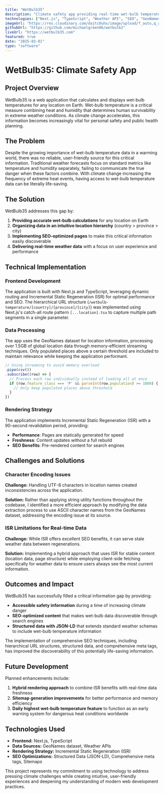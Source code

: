 ```yaml
---
title: "WetBulb35"
description: "Climate safety app providing real-time wet-bulb temperature data for any location on Earth."
technologies: ["Next.js", "TypeScript", "Weather API", "SEO", "GeoNames Dataset"]
imageUrl: "https://res.cloudinary.com/dajtc0uhx/image/upload/f_auto,q_auto/v1743925889/wetbulb35-homepage_zfrjqu.png"
githubUrl: "https://github.com/michaelgreen06/wetbulb2"
liveUrl: "https://wetbulb35.com"
featured: true
date: "2025-03-01"
type: "software"
---
```


# WetBulb35: Climate Safety App

## Project Overview

WetBulb35 is a web application that calculates and displays wet-bulb temperatures for any location on Earth. Wet-bulb temperature is a critical measure combining heat and humidity that determines human survivability in extreme weather conditions. As climate change accelerates, this information becomes increasingly vital for personal safety and public health planning.

## The Problem

Despite the growing importance of wet-bulb temperature data in a warming world, there was no reliable, user-friendly source for this critical information. Traditional weather forecasts focus on standard metrics like temperature and humidity separately, failing to communicate the true danger when these factors combine. With climate change increasing the frequency of extreme heat events, having access to wet-bulb temperature data can be literally life-saving.

## The Solution

WetBulb35 addresses this gap by:

1. **Providing accurate wet-bulb calculations** for any location on Earth
2. **Organizing data in an intuitive location hierarchy** (country > province > city)
3. **Implementing SEO-optimized pages** to make this critical information easily discoverable
4. **Delivering real-time weather data** with a focus on user experience and performance

## Technical Implementation

### Frontend Development

The application is built with Next.js and TypeScript, leveraging dynamic routing and Incremental Static Regeneration (ISR) for optimal performance and SEO. The hierarchical URL structure (`/wetbulb-temperature/[country]/[province]/[city]`) was implemented using Next.js's catch-all route pattern `[...location].tsx` to capture multiple path segments in a single parameter.

### Data Processing

The app uses the GeoNames dataset for location information, processing over 1.5GB of global location data through memory-efficient streaming techniques. Only populated places above a certain threshold are included to maintain relevance while keeping the application performant.

```javascript
// Using streaming to avoid memory overload
.pipe(csv())
.subscribe((row) => {
  // Process each row individually instead of loading all at once
  if (row.feature_class === 'P' && parseInt(row.population) >= 1000) {
    // Only keep populated places above threshold
  }
})
```

### Rendering Strategy

The application implements Incremental Static Regeneration (ISR) with a 90-second revalidation period, providing:
- **Performance**: Pages are statically generated for speed
- **Freshness**: Content updates without a full rebuild
- **SEO Benefits**: Pre-rendered content for search engines

## Challenges and Solutions

### Character Encoding Issues

**Challenge:** Handling UTF-8 characters in location names created inconsistencies across the application.

**Solution:** Rather than applying string utility functions throughout the codebase, I identified a more efficient approach by modifying the data extraction process to use ASCII character names from the GeoNames dataset, addressing the encoding issue at its source.

### ISR Limitations for Real-time Data

**Challenge:** While ISR offers excellent SEO benefits, it can serve stale weather data between regenerations.

**Solution:** Implementing a hybrid approach that uses ISR for stable content (location data, page structure) while employing client-side fetching specifically for weather data to ensure users always see the most current information.

## Outcomes and Impact

WetBulb35 has successfully filled a critical information gap by providing:

- **Accessible safety information** during a time of increasing climate danger
- **SEO-optimized content** that makes wet-bulb data discoverable through search engines
- **Structured data with JSON-LD** that extends standard weather schemas to include wet-bulb temperature information

The implementation of comprehensive SEO techniques, including hierarchical URL structures, structured data, and comprehensive meta tags, has improved the discoverability of this potentially life-saving information.

## Future Development

Planned enhancements include:

1. **Hybrid rendering approach** to combine ISR benefits with real-time data freshness
2. **Sitemap generation improvements** for better performance and memory efficiency
3. **Daily highest wet-bulb temperature feature** to function as an early warning system for dangerous heat conditions worldwide

## Technologies Used

- **Frontend:** Next.js, TypeScript
- **Data Sources:** GeoNames dataset, Weather APIs
- **Rendering Strategy:** Incremental Static Regeneration (ISR)
- **SEO Optimizations:** Structured Data (JSON-LD), Comprehensive meta tags, Sitemaps

This project represents my commitment to using technology to address pressing climate challenges while creating intuitive, user-friendly experiences and deepening my understanding of modern web development practices.